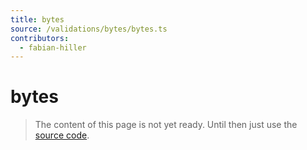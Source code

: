 ```yaml
---
title: bytes
source: /validations/bytes/bytes.ts
contributors:
  - fabian-hiller
---
```


# bytes

> The content of this page is not yet ready. Until then just use the [source code](https://github.com/fabian-hiller/valibot/blob/main/library/src/validations/bytes/bytes.ts).
